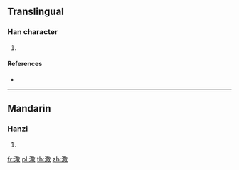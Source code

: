 {{character info/new}}
==Translingual==

===Han character===
{{Han char|rn=85|rad=水|as=12|sn=15|four=|canj=ETBK}}

# {{defn|Han|sort=水12}}

====References====
* {{Han ref|kx=0650.300|dkj=18288|dj=1061.110|hdz=31737.010|uh=6F75|ud=28533}}

----

==Mandarin==

===Hanzi===
{{cmn-hanzi|pin=[[sàn]] ([[san4]])|wg=san<sup>4</sup>}}

# {{defn|lang=cmn|sort=水12}}

[[fr:潵]]
[[pl:潵]]
[[th:潵]]
[[zh:潵]]
